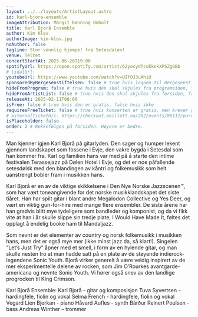 ```yaml
---
layout: ../../layouts/ArtistLayout.astro
id: karl-bjora-ensemble
imageAttribution: Margit Rønning Omholt
title: Karl Bjorå Ensemble
author: Kim Klev
authorImage: kim-klev.jpg
noAuthor: false
tagline: Stor vennlig kjempe! fra Setesdalen!
venue: Teltet
concertStartAt: 2025-06-26T19:00
spotifyUrl: https://open.spotify.com/artist/62yocydTcukkekXPSZg0Bb
# tidalUrl:
youtubeUrl: https://www.youtube.com/watch?v=UIfOJ3uAhiU
sponsoredByBergesenstiftelsen: false # true hvis logoen til Bergesenstiftelsen skal vises, false hvis ikke
hideFromProgram: false # true hvis den skal skjules fra programsiden, false hvis den skal vises
hideFromArtistList: false # true hvis den skal skjules fra forsiden, false hvis den skal vises
releaseAt: 2025-02-11T08:00
isFree: false # true hvis den er gratis, false hvis ikke
requiresFreeTicket: false # true hvis konserten er gratis, men krever gratisbillett
# externalTicketUrl: https://checkout.ebillett.no/202/events/86112/purchase/setup
isPlaceholder: false
order: 2 # Rekkefølgen på forsiden. Høyere er bedre.
---
```


Man kjenner igjen Karl Bjorå på gitarlyden. Den sager og humper lekent gjennom landskapet som fossene i Evje, den vakre bygda i Setesdal som han kommer fra. Karl og familien hans var med på å starte den intime festivalen Terassejazz på Dølen Hotel i Evje, og det er noe påfallende setesdølsk med den blandingen av kåntri og folkemusikk som helt uanstrengt bobler fram i musikken hans.

Karl Bjorå er en av de viktige skikkelsene i Den Nye Norske Jazzscenen™, som har vært toneangivende for det norske musikklandskapet det siste tiåret. Han har spilt gitar i blant andre Megalodon Collective og Yes Deer, og vært en viktig gun-for-hire med mange flere ensembler. De siste årene har han gradvis blitt mye tydeligere som bandleder og komponist, og da vi fikk vite at han i år skulle slippe sin tredje plate, I Would Have Made It, føltes det opplagt å endelig booke ham til Mandaljazz.

Som nevnt er det elementer av country og norsk folkemusikk i musikken hans, men det er også mye mer (ikke minst jazz da, så klart!). Singelen “Let’s Just Try” åpner med et smell, i form av en hylende gitar, og man skulle nesten tro at man hadde satt på en plate av de støyende indierock-legendene Sonic Youth. Bjorå virker generelt å være veldig inspirert av de mer eksperimentelle delene av rocken, som Jim O’Rourkes avantgarde-americana og nevnte Sonic Youth. Vi hører også snev av den landlige progrocken til King Crimson.

Karl Bjorå Ensemble:
Karl Bjorå - gitar og komposisjon
Tuva Syvertsen - hardingfele, fiolin og vokal
Selma French - hardingfele, fiolin og vokal
Vegard Lien Bjerkan - piano
Håvard Aufles - synth
Bárður Reinert Poulsen - bass
Andreas Winther – trommer
